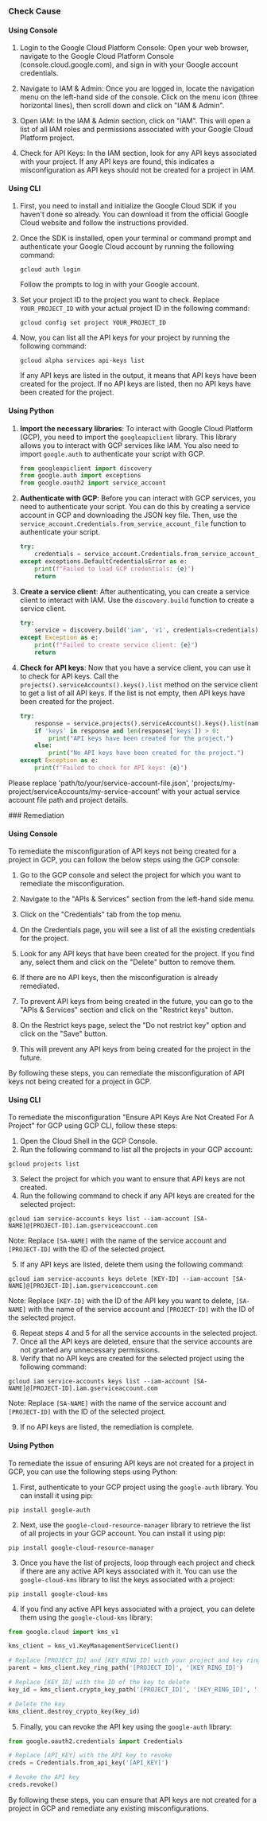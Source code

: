 

<Tabs><Tab title='Cause'>
### Check Cause

#### Using Console

1. Login to the Google Cloud Platform Console: Open your web browser, navigate to the Google Cloud Platform Console (console.cloud.google.com), and sign in with your Google account credentials.

2. Navigate to IAM & Admin: Once you are logged in, locate the navigation menu on the left-hand side of the console. Click on the menu icon (three horizontal lines), then scroll down and click on "IAM & Admin".

3. Open IAM: In the IAM & Admin section, click on "IAM". This will open a list of all IAM roles and permissions associated with your Google Cloud Platform project.

4. Check for API Keys: In the IAM section, look for any API keys associated with your project. If any API keys are found, this indicates a misconfiguration as API keys should not be created for a project in IAM.

#### Using CLI

1. First, you need to install and initialize the Google Cloud SDK if you haven't done so already. You can download it from the official Google Cloud website and follow the instructions provided.

2. Once the SDK is installed, open your terminal or command prompt and authenticate your Google Cloud account by running the following command:
   ```
   gcloud auth login
   ```
   Follow the prompts to log in with your Google account.

3. Set your project ID to the project you want to check. Replace `YOUR_PROJECT_ID` with your actual project ID in the following command:
   ```
   gcloud config set project YOUR_PROJECT_ID
   ```

4. Now, you can list all the API keys for your project by running the following command:
   ```
   gcloud alpha services api-keys list
   ```
   If any API keys are listed in the output, it means that API keys have been created for the project. If no API keys are listed, then no API keys have been created for the project.

#### Using Python

1. **Import the necessary libraries**: To interact with Google Cloud Platform (GCP), you need to import the `googleapiclient` library. This library allows you to interact with GCP services like IAM. You also need to import `google.auth` to authenticate your script with GCP.

    ```python
    from googleapiclient import discovery
    from google.auth import exceptions
    from google.oauth2 import service_account
    ```

2. **Authenticate with GCP**: Before you can interact with GCP services, you need to authenticate your script. You can do this by creating a service account in GCP and downloading the JSON key file. Then, use the `service_account.Credentials.from_service_account_file` function to authenticate your script.

    ```python
    try:
        credentials = service_account.Credentials.from_service_account_file('path/to/your/service-account-file.json')
    except exceptions.DefaultCredentialsError as e:
        print(f"Failed to load GCP credentials: {e}")
        return
    ```

3. **Create a service client**: After authenticating, you can create a service client to interact with IAM. Use the `discovery.build` function to create a service client.

    ```python
    try:
        service = discovery.build('iam', 'v1', credentials=credentials)
    except Exception as e:
        print(f"Failed to create service client: {e}")
        return
    ```

4. **Check for API keys**: Now that you have a service client, you can use it to check for API keys. Call the `projects().serviceAccounts().keys().list` method on the service client to get a list of all API keys. If the list is not empty, then API keys have been created for the project.

    ```python
    try:
        response = service.projects().serviceAccounts().keys().list(name='projects/my-project/serviceAccounts/my-service-account').execute()
        if 'keys' in response and len(response['keys']) > 0:
            print("API keys have been created for the project.")
        else:
            print("No API keys have been created for the project.")
    except Exception as e:
        print(f"Failed to check for API keys: {e}")
    ```
Please replace 'path/to/your/service-account-file.json', 'projects/my-project/serviceAccounts/my-service-account' with your actual service account file path and project details.

</Tab>

<Tab title='Remediation'>
### Remediation

#### Using Console

To remediate the misconfiguration of API keys not being created for a project in GCP, you can follow the below steps using the GCP console:

1. Go to the GCP console and select the project for which you want to remediate the misconfiguration.

2. Navigate to the "APIs & Services" section from the left-hand side menu.

3. Click on the "Credentials" tab from the top menu.

4. On the Credentials page, you will see a list of all the existing credentials for the project.

5. Look for any API keys that have been created for the project. If you find any, select them and click on the "Delete" button to remove them.

6. If there are no API keys, then the misconfiguration is already remediated.

7. To prevent API keys from being created in the future, you can go to the "APIs & Services" section and click on the "Restrict keys" button.

8. On the Restrict keys page, select the "Do not restrict key" option and click on the "Save" button.

9. This will prevent any API keys from being created for the project in the future.

By following these steps, you can remediate the misconfiguration of API keys not being created for a project in GCP.

#### Using CLI

To remediate the misconfiguration "Ensure API Keys Are Not Created For A Project" for GCP using GCP CLI, follow these steps:

1. Open the Cloud Shell in the GCP Console.
2. Run the following command to list all the projects in your GCP account:

```
gcloud projects list
```

3. Select the project for which you want to ensure that API keys are not created.
4. Run the following command to check if any API keys are created for the selected project:

```
gcloud iam service-accounts keys list --iam-account [SA-NAME]@[PROJECT-ID].iam.gserviceaccount.com
```

Note: Replace `[SA-NAME]` with the name of the service account and `[PROJECT-ID]` with the ID of the selected project.

5. If any API keys are listed, delete them using the following command:

```
gcloud iam service-accounts keys delete [KEY-ID] --iam-account [SA-NAME]@[PROJECT-ID].iam.gserviceaccount.com
```

Note: Replace `[KEY-ID]` with the ID of the API key you want to delete, `[SA-NAME]` with the name of the service account and `[PROJECT-ID]` with the ID of the selected project.

6. Repeat steps 4 and 5 for all the service accounts in the selected project.
7. Once all the API keys are deleted, ensure that the service accounts are not granted any unnecessary permissions.
8. Verify that no API keys are created for the selected project using the following command:

```
gcloud iam service-accounts keys list --iam-account [SA-NAME]@[PROJECT-ID].iam.gserviceaccount.com
```

Note: Replace `[SA-NAME]` with the name of the service account and `[PROJECT-ID]` with the ID of the selected project.

9. If no API keys are listed, the remediation is complete.

#### Using Python

To remediate the issue of ensuring API keys are not created for a project in GCP, you can use the following steps using Python:

1. First, authenticate to your GCP project using the `google-auth` library. You can install it using pip:

```
pip install google-auth
```

2. Next, use the `google-cloud-resource-manager` library to retrieve the list of all projects in your GCP account. You can install it using pip:

```
pip install google-cloud-resource-manager
```

3. Once you have the list of projects, loop through each project and check if there are any active API keys associated with it. You can use the `google-cloud-kms` library to list the keys associated with a project:

```
pip install google-cloud-kms
```

4. If you find any active API keys associated with a project, you can delete them using the `google-cloud-kms` library:

```python
from google.cloud import kms_v1

kms_client = kms_v1.KeyManagementServiceClient()

# Replace [PROJECT_ID] and [KEY_RING_ID] with your project and key ring IDs
parent = kms_client.key_ring_path('[PROJECT_ID]', '[KEY_RING_ID]')

# Replace [KEY_ID] with the ID of the key to delete
key_id = kms_client.crypto_key_path('[PROJECT_ID]', '[KEY_RING_ID]', '[KEY_ID]')

# Delete the key
kms_client.destroy_crypto_key(key_id)
```

5. Finally, you can revoke the API key using the `google-auth` library:

```python
from google.oauth2.credentials import Credentials

# Replace [API_KEY] with the API key to revoke
creds = Credentials.from_api_key('[API_KEY]')

# Revoke the API key
creds.revoke()
```

By following these steps, you can ensure that API keys are not created for a project in GCP and remediate any existing misconfigurations.


</Tab>
</Tabs>